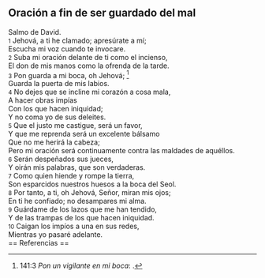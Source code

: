 == Oración a fin de ser guardado del mal ==

Salmo de David.<br>
{{anchor|1}} <small>1</small> Jehová, a ti he clamado; apresúrate a mí;<br>
Escucha mi voz cuando te invocare.<br>
{{anchor|2}} <small>2</small> Suba mi oración delante de ti como el incienso,<br>
El don de mis manos como la ofrenda de la tarde.<br>
{{anchor|3}} <small>3</small> Pon guarda a mi boca, oh Jehová; <ref>141:3 ''Pon un vigilante en mi boca'': {{lib|LU|146|2|13}}.</ref><br>
Guarda la puerta de mis labios.<br>
{{anchor|4}} <small>4</small> No dejes que se incline mi corazón a cosa mala,<br>
A hacer obras impías<br>
Con los que hacen iniquidad;<br>
Y no coma yo de sus deleites.<br>
{{anchor|5}} <small>5</small> Que el justo me castigue, será un favor,<br>
Y que me reprenda será un excelente bálsamo<br>
Que no me herirá la cabeza;<br>
Pero mi oración será continuamente contra las maldades de aquéllos.<br>
{{anchor|6}} <small>6</small> Serán despeñados sus jueces,<br>
Y oirán mis palabras, que son verdaderas.<br>
{{anchor|7}} <small>7</small> Como quien hiende y rompe la tierra,<br>
Son esparcidos nuestros huesos a la boca del Seol.<br>
{{anchor|8}} <small>8</small> Por tanto, a ti, oh Jehová, Señor, miran mis ojos;<br>
En ti he confiado; no desampares mi alma.<br>
{{anchor|9}} <small>9</small> Guárdame de los lazos que me han tendido,<br>
Y de las trampas de los que hacen iniquidad.<br>
{{anchor|10}} <small>10</small> Caigan los impíos a una en sus redes,<br>
Mientras yo pasaré adelante.<br>
== Referencias ==

<references />
